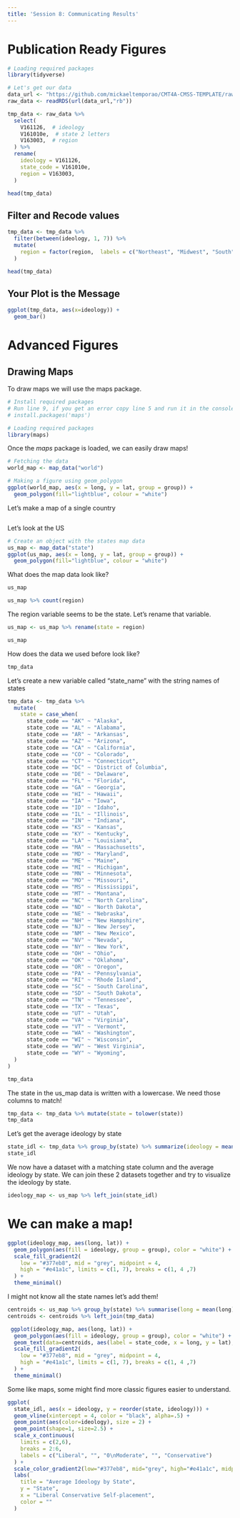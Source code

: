 ```yaml
---
title: 'Session 8: Communicating Results'
---
```


# Publication Ready Figures
```r
# Loading required packages
library(tidyverse)

# Let's get our data
data_url <- "https://github.com/mickaeltemporao/CMT4A-CMSS-TEMPLATE/raw/main/data/ts_2016.rds"
raw_data <- readRDS(url(data_url,"rb"))

tmp_data <- raw_data %>%
  select(
    V161126,  # ideology
    V161010e,  # state 2 letters
    V163003,  # region
  ) %>%
  rename(
    ideology = V161126,
    state_code = V161010e,
    region = V163003,
  )

head(tmp_data)
```
## Filter and Recode values
```r

tmp_data <- tmp_data %>%
  filter(between(ideology, 1, 7)) %>%
  mutate(
    region = factor(region,  labels = c("Northeast", "Midwest", "South", "West")),
  )

head(tmp_data)

```

## Your Plot is the Message

```r
ggplot(tmp_data, aes(x=ideology)) +
  geom_bar()

```

# Advanced Figures

## Drawing Maps

To draw maps we will use the maps package.

```r

# Install required packages
# Run line 9, if you get an error copy line 5 and run it in the console.
# install.packages('maps')

# Loading required packages
library(maps)

```


Once the *maps* package is loaded, we can easily draw maps!
```r
# Fetching the data
world_map <- map_data("world")

# Making a figure using geom_polygon
ggplot(world_map, aes(x = long, y = lat, group = group)) +
  geom_polygon(fill="lightblue", colour = "white")
```


Let's make a map of a single country

```r

```



Let's look at the US

```r
# Create an object with the states map data
us_map <- map_data("state")
ggplot(us_map, aes(x = long, y = lat, group = group)) +
  geom_polygon(fill="lightblue", colour = "white")

```


What does the map data look like?
```r
us_map

us_map %>% count(region)

```

The region variable seems to be the state. Let's rename that variable.

```r
us_map <- us_map %>% rename(state = region)

us_map
```

How does the data we used before look like?
```r
tmp_data
```

Let's create a new variable called "state_name" with the string names of states

```r
tmp_data <- tmp_data %>%
  mutate(
    state = case_when(
      state_code == "AK" ~ "Alaska",
      state_code == "AL" ~ "Alabama",
      state_code == "AR" ~ "Arkansas",
      state_code == "AZ" ~ "Arizona",
      state_code == "CA" ~ "California",
      state_code == "CO" ~ "Colorado",
      state_code == "CT" ~ "Connecticut",
      state_code == "DC" ~ "District of Columbia",
      state_code == "DE" ~ "Delaware",
      state_code == "FL" ~ "Florida",
      state_code == "GA" ~ "Georgia",
      state_code == "HI" ~ "Hawaii",
      state_code == "IA" ~ "Iowa",
      state_code == "ID" ~ "Idaho",
      state_code == "IL" ~ "Illinois",
      state_code == "IN" ~ "Indiana",
      state_code == "KS" ~ "Kansas",
      state_code == "KY" ~ "Kentucky",
      state_code == "LA" ~ "Louisiana",
      state_code == "MA" ~ "Massachusetts",
      state_code == "MD" ~ "Maryland",
      state_code == "ME" ~ "Maine",
      state_code == "MI" ~ "Michigan",
      state_code == "MN" ~ "Minnesota",
      state_code == "MO" ~ "Missouri",
      state_code == "MS" ~ "Mississippi",
      state_code == "MT" ~ "Montana",
      state_code == "NC" ~ "North Carolina",
      state_code == "ND" ~ "North Dakota",
      state_code == "NE" ~ "Nebraska",
      state_code == "NH" ~ "New Hampshire",
      state_code == "NJ" ~ "New Jersey",
      state_code == "NM" ~ "New Mexico",
      state_code == "NV" ~ "Nevada",
      state_code == "NY" ~ "New York",
      state_code == "OH" ~ "Ohio",
      state_code == "OK" ~ "Oklahoma",
      state_code == "OR" ~ "Oregon",
      state_code == "PA" ~ "Pennsylvania",
      state_code == "RI" ~ "Rhode Island",
      state_code == "SC" ~ "South Carolina",
      state_code == "SD" ~ "South Dakota",
      state_code == "TN" ~ "Tennessee",
      state_code == "TX" ~ "Texas",
      state_code == "UT" ~ "Utah",
      state_code == "VA" ~ "Virginia",
      state_code == "VT" ~ "Vermont",
      state_code == "WA" ~ "Washington",
      state_code == "WI" ~ "Wisconsin",
      state_code == "WV" ~ "West Virginia",
      state_code == "WY" ~ "Wyoming",
  )
)

tmp_data

```

The state in the us_map data is written with a lowercase. We need those columns to match!
```r
tmp_data <- tmp_data %>% mutate(state = tolower(state))
tmp_data
```

Let's get the average ideology by state
```r
state_idl <- tmp_data %>% group_by(state) %>% summarize(ideology = mean(ideology))
state_idl
```

We now have a dataset with a matching state column and the average ideology by state.
We can join these 2 datasets together and try to visualize the ideology by state.
```r
ideology_map <- us_map %>% left_join(state_idl)
```

# We can make a map!

```r
ggplot(ideology_map, aes(long, lat)) +
  geom_polygon(aes(fill = ideology, group = group), color = "white") +
  scale_fill_gradient2(
    low = "#377eb8", mid = "grey", midpoint = 4,
    high = "#e41a1c", limits = c(1, 7), breaks = c(1, 4 ,7)
  ) +
  theme_minimal()

```
I might not know all the state names let's add them!

```r
centroids <- us_map %>% group_by(state) %>% summarise(long = mean(long), lat = mean(lat))
centroids <- centroids %>% left_join(tmp_data)

 ggplot(ideology_map, aes(long, lat)) +
  geom_polygon(aes(fill = ideology, group = group), color = "white") +
  geom_text(data=centroids, aes(label = state_code, x = long, y = lat), size=3, color="white") +
  scale_fill_gradient2(
    low = "#377eb8", mid = "grey", midpoint = 4,
    high = "#e41a1c", limits = c(1, 7), breaks = c(1, 4 ,7)
  ) +
  theme_minimal()

```

Some like maps, some might find more classic figures easier to understand.

```r

ggplot(
  state_idl, aes(x = ideology, y = reorder(state, ideology))) +
  geom_vline(xintercept = 4, color = "black", alpha=.5) +
  geom_point(aes(color=ideology), size = 2) +
  geom_point(shape=1, size=2.5) +
  scale_x_continuous(
    limits = c(2,6),
    breaks = 2:6,
    labels = c("Liberal", "", "0\nModerate", "", "Conservative")
  ) +
  scale_color_gradient2(low="#377eb8", mid="grey", high="#e41a1c", midpoint=4) +
  labs(
    title = "Average Ideology by State",
    y = "State",
    x = "Liberal Conservative Self-placement",
    color = ""
  )

```


